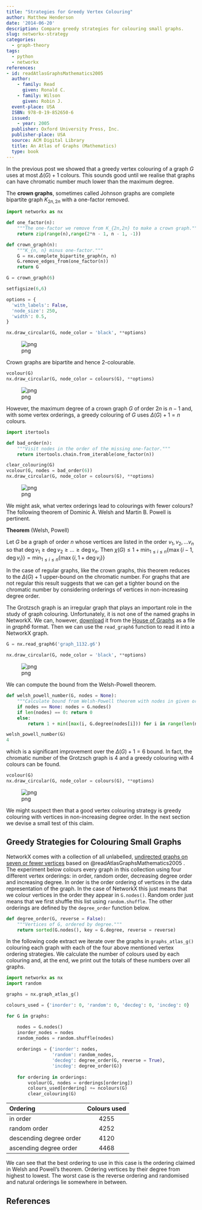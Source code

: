 ```yaml
---
title: "Strategies for Greedy Vertex Colouring"
author: Matthew Henderson
date: '2014-06-20'
description: Compare greedy strategies for colouring small graphs.
slug: networkx-strategy
categories:
  - graph-theory
tags:
  - python
  - networkx
references:
- id: readAtlasGraphsMathematics2005
  author:
    - family: Read
      given: Ronald C.
    - family: Wilson
      given: Robin J.
  event-place: USA
  ISBN: 978-0-19-852650-6
  issued:
    - year: 2005
  publisher: Oxford University Press, Inc.
  publisher-place: USA
  source: ACM Digital Library
  title: An Atlas of Graphs (Mathematics)
  type: book
---
```


In the previous post we showed that a greedy vertex colouring of a graph $G$
uses at most $\Delta(G) + 1$ colours. This sounds good until we realise that
graphs can have chromatic number much lower than the maximum degree.

The **crown graphs**, sometimes called Johnson graphs are complete bipartite
graph $K_{2n, 2n}$ with a one-factor removed.

```python
import networkx as nx

def one_factor(n):
    """The one-factor we remove from K_{2n,2n} to make a crown graph."""
    return zip(range(n),range(2*n - 1, n - 1, -1))

def crown_graph(n):
    """K_{n, n} minus one-factor."""
    G = nx.complete_bipartite_graph(n, n)
    G.remove_edges_from(one_factor(n))
    return G
```

```python
G = crown_graph(6)

setfigsize(6,6)

options = {
  'with_labels': False,
  'node_size': 250,
  'width': 0.5,
}

nx.draw_circular(G, node_color = 'black', **options)
```

![png](figure/colouring-simulation-notebook_10_0.png)

Crown graphs are bipartite and hence 2-colourable.

```python
vcolour(G)
nx.draw_circular(G, node_color = colours(G), **options)
```

![png](figure/colouring-simulation-notebook_12_0.png)

However, the maximum degree of a crown graph $G$ of order $2n$ is $n - 1$ and,
with some vertex orderings, a greedy colouring of $G$ uses $\Delta(G) + 1 = n$
colours.

```python
import itertools

def bad_order(n):
    """Visit nodes in the order of the missing one-factor."""
    return itertools.chain.from_iterable(one_factor(n))

clear_colouring(G)
vcolour(G, nodes = bad_order(6))
nx.draw_circular(G, node_color = colours(G), **options)
```

![png](figure/colouring-simulation-notebook_14_0.png)

We might ask, what vertex orderings lead to colourings with fewer colours? The
following theorem of Dominic A. Welsh and Martin B. Powell is pertinent.

**Theorem** (Welsh, Powell)

Let $G$ be a graph of order $n$ whose vertices are listed in the order
$v_{1}, v_{2}, ... v_{n}$ so that 
$\operatorname{deg} v_{1} \geq \operatorname{deg} v_{2}\geq \dots \geq\operatorname{deg} v_{n}$.
Then
$\chi(G) \leq 1 + \min_{1 \leq i \leq n}\{\max{\{i - 1, \operatorname{deg} v_{i}\}\}} = \min_{1\leq i\leq n}\{\max{\{i, 1 + \operatorname{deg} v_{i}}\}\}$

In the case of regular graphs, like the crown graphs, this theorem reduces to
the $\Delta(G) + 1$ upper-bound on the chromatic number. For graphs that are not
regular this result suggests that we can get a tighter bound on the chromatic
number by considering orderings of vertices in non-increasing degree order.

The Grotzsch graph is an irregular graph that plays an important role in the
study of graph colouring. Unfortunately, it is not one of the named graphs in
NetworkX. We can, however,
[download](https://hog.grinvin.org/ViewGraphInfo.action?id=1132)
it from the
[House of Graphs](https://hog.grinvin.org)
as a file in *graph6* format. Then we can use the
`read_graph6` function to read it into a NetworkX graph.

```python
G = nx.read_graph6('graph_1132.g6')

nx.draw_circular(G, node_color = 'black', **options)
```

![png](figure/colouring-simulation-notebook_18_0.png)

We can compute the bound from the Welsh-Powell theorem.

```python
def welsh_powell_number(G, nodes = None):
    """Calculate bound from Welsh-Powell theorem with nodes in given order."""
    if nodes == None: nodes = G.nodes()
    if len(nodes) == 0: return 0
    else:
        return 1 + min([max(i, G.degree(nodes[i])) for i in range(len(nodes))])

welsh_powell_number(G)
4
```

which is a significant improvement over the $\Delta(G) + 1 = 6$ bound. In fact,
the chromatic number of the Grotzsch graph is 4 and a greedy colouring with 4
colours can be found.

```python
vcolour(G)
nx.draw_circular(G, node_color = colours(G), **options)
```

![png](figure/colouring-simulation-notebook_23_0.png)

We might suspect then that a good vertex colouring strategy is greedy colouring
with vertices in non-increasing degree order. In the next section we devise a
small test of this claim.

Greedy Strategies for Colouring Small Graphs
--------------------------------------------

NetworkX comes with a collection of all unlabelled, 
[undirected graphs on seven or fewer vertices][networkxgraphatlas]
based on
@readAtlasGraphsMathematics2005
.
The experiment below colours every graph in
this collection using four different vertex orderings: in order, random order,
decreasing degree order and increasing degree. In order is the order ordering
of vertices in the data representation of the graph. In the case of NetworkX
this just means that we colour vertices in the order they appear in
`G.nodes()`. Random order just means that we first shuffle this list using
`random.shuffle`. The other orderings are defined by the `degree_order`
function below.

```python
def degree_order(G, reverse = False):
    """Vertices of G, ordered by degree."""
    return sorted(G.nodes(), key = G.degree, reverse = reverse)
```

In the following code extract we iterate over the graphs in `graphs_atlas_g()`
colouring each graph with each of the four above mentioned vertex ordering
strategies. We calculate the number of colours used by each colouring and, at
the end, we print out the totals of these numbers over all graphs.

```python
import networkx as nx
import random

graphs = nx.graph_atlas_g()

colours_used = {'inorder': 0, 'random': 0, 'decdeg': 0, 'incdeg': 0}

for G in graphs:

    nodes = G.nodes()
    inorder_nodes = nodes
    random_nodes = random.shuffle(nodes)
    
    orderings = {'inorder': nodes,
                 'random': random_nodes,
                 'decdeg': degree_order(G, reverse = True),
                 'incdeg': degree_order(G)}
    
    for ordering in orderings:
        vcolour(G, nodes = orderings[ordering])
        colours_used[ordering] += ncolours(G)
        clear_colouring(G)
```

| Ordering                | Colours used |
|:------------------------|:------------:|
| in order                |     4255     |
| random order            |     4252     |
| descending degree order |     4120     |
| ascending degree order  |     4468     |

We can see that the best ordering to use in this case is the ordering claimed in
Welsh and Powell's theorem. Ordering vertices by their degree from highest to
lowest. The worst case is the reverse ordering and randomised and natural
orderings lie somewhere in between.

References
----------

[gist]: https://gist.github.com/MHenderson/658e3bb656357cd948d5
[nbviewer]: http://nbviewer.ipython.org/gist/MHenderson/658e3bb656357cd948d5
[mckaysmallgraphs]: http://cs.anu.edu.au/~bdm/data/graphs.html
[networkxgraphatlas]: http://networkx.lanl.gov/reference/generated/networkx.generators.atlas.graph_atlas_g.html
[grotzschhog]: https://hog.grinvin.org/ViewGraphInfo.action?id=1132
[grotzschgraph]: http://en.wikipedia.org/wiki/Gr%C3%B6tzsch_graph
